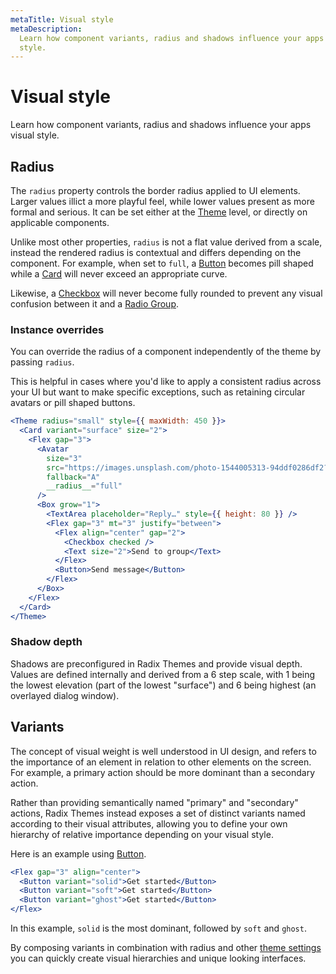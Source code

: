 ```yaml
---
metaTitle: Visual style
metaDescription:
  Learn how component variants, radius and shadows influence your apps visual
  style.
---
```


# Visual style

<Description>
  Learn how component variants, radius and shadows influence your apps visual
  style.
</Description>

## Radius

The `radius` property controls the border radius applied to UI elements. Larger values illict a more playful feel, while lower values present as more formal and serious. It can be set either at the [Theme](/themes/docs/components/theme) level, or directly on applicable components.

Unlike most other properties, `radius` is not a flat value derived from a scale, instead the rendered radius is contextual and differs depending on the component. For example, when set to `full`, a [Button](/themes/docs/components/button) becomes pill shaped while a [Card](/themes/docs/components/theme) will never exceed an appropriate curve.

Likewise, a [Checkbox](/themes/docs/components/checkbox) will never become fully rounded to prevent any visual confusion between it and a [Radio Group](/themes/docs/components/radio-group).

<Box my="5">
  <ThemesRadiusExample />
</Box>

### Instance overrides

You can override the radius of a component independently of the theme by passing `radius`.

This is helpful in cases where you'd like to apply a consistent radius across your UI but want to make specific exceptions, such as retaining circular avatars or pill shaped buttons.

```jsx live=true line=4
<Theme radius="small" style={{ maxWidth: 450 }}>
  <Card variant="surface" size="2">
    <Flex gap="3">
      <Avatar
        size="3"
        src="https://images.unsplash.com/photo-1544005313-94ddf0286df2?&w=64&h=64&dpr=2&q=70&crop=faces&fit=crop"
        fallback="A"
        __radius__="full"
      />
      <Box grow="1">
        <TextArea placeholder="Reply…" style={{ height: 80 }} />
        <Flex gap="3" mt="3" justify="between">
          <Flex align="center" gap="2">
            <Checkbox checked />
            <Text size="2">Send to group</Text>
          </Flex>
          <Button>Send message</Button>
        </Flex>
      </Box>
    </Flex>
  </Card>
</Theme>
```

### Shadow depth

Shadows are preconfigured in Radix Themes and provide visual depth. Values are defined internally and derived from a 6 step scale, with 1 being the lowest elevation (part of the lowest "surface") and 6 being highest (an overlayed dialog window).

<ThemesShadowScale />

## Variants

The concept of visual weight is well understood in UI design, and refers to the importance of an element in relation to other elements on the screen. For example, a primary action should be more dominant than a secondary action.

Rather than providing semantically named "primary" and "secondary" actions, Radix Themes instead exposes a set of distinct variants named according to their visual attributes, allowing you to define your own hierarchy of relative importance depending on your visual style.

Here is an example using [Button](/themes/docs/components/button).

```jsx live=true
<Flex gap="3" align="center">
  <Button variant="solid">Get started</Button>
  <Button variant="soft">Get started</Button>
  <Button variant="ghost">Get started</Button>
</Flex>
```

In this example, `solid` is the most dominant, followed by `soft` and `ghost`.

By composing variants in combination with radius and other [theme settings](/themes/docs/components/theme) you can quickly create visual hierarchies and unique looking interfaces.

<ThemesVariantsExample />
